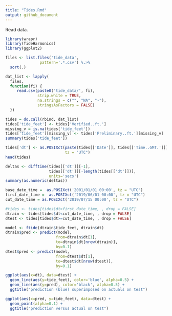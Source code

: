 ```yaml
---
title: "Tides.Rmd"
output: github_document
---
```


Read data.

```r
library(wrapr)
library(TideHarmonics)
library(ggplot2)

files <- list.files('tide_data',
               pattern='.*.csv') %.>%
  sort(.)

dat_list <- lapply(
  files,
  function(fi) {
     read.csv(paste0('tide_data/', fi),
              strip.white = TRUE, 
              na.strings = c("", "NA", "-"),
              stringsAsFactors = FALSE)
  })

tides = do.call(rbind, dat_list)
tides['tide_feet'] <- tides['Verified..ft.']
missing_v = is.na(tides['tide_feet'])
tides['tide_feet'][missing_v] <- tides['Preliminary..ft.'][missing_v]
summary(tides['tide_feet'])
```

```r
tides['dt'] <- as.POSIXct(paste(tides[['Date']], tides[['Time..GMT.']]), 
                          tz = "UTC")
head(tides)
```

```r
deltas <- difftime(tides[['dt']][-1], 
                   tides[['dt']][-length(tides[['dt']])], 
                   units='secs')
summary(as.numeric(deltas))
```

```r
base_date_time =  as.POSIXct('2001/01/01 00:00', tz = "UTC")
first_date_time =  as.POSIXct('2019/06/01 00:00', tz = "UTC")
cut_date_time = as.POSIXct('2019/07/15 00:00', tz = "UTC")
```

```r
#tides <- tides[tides$dt>first_date_time, , drop = FALSE]
dtrain <- tides[tides$dt<cut_date_time, , drop = FALSE]
dtest <- tides[tides$dt>=cut_date_time, , drop = FALSE]
```

```r
model <- ftide(dtrain$tide_feet, dtrain$dt)
dtrain$pred <- predict(model,
                      from=dtrain$dt[1],
                      to=dtrain$dt[nrow(dtrain)],
                      by=0.1)
dtest$pred <- predict(model,
                      from=dtest$dt[1],
                      to=dtest$dt[nrow(dtest)],
                      by=0.1)
```

```r
ggplot(aes(x=dt), data=dtest) +
  geom_line(aes(y=tide_feet), color='blue', alpha=0.5) + 
  geom_line(aes(y=pred), color='black', alpha=0.5) +
  ggtitle("prediction (blue) superimposed on actuals on test")
```

```r
ggplot(aes(x=pred, y=tide_feet), data=dtest) +
  geom_point(alpha=0.1) + 
  ggtitle("prediction versus actual on test")
```
